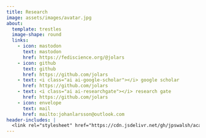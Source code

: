 ```yaml
---
title: Research
image: assets/images/avatar.jpg
about:
  template: trestles
  image-shape: round
  links:
    - icon: mastodon
      text: mastodon
      href: https://fediscience.org/@jolars
    - icon: github
      text: github
      href: https://github.com/jolars
    - text: <i class="ai ai-google-scholar"></i> google scholar
      href: https://github.com/jolars
    - text: <i class="ai ai-researchgate"></i> research gate
      href: https://github.com/jolars
    - icon: envelope
      text: mail
      href: mailto:johanlarsson@outlook.com
header-includes: |
  <link rel="stylesheet" href="https://cdn.jsdelivr.net/gh/jpswalsh/academicons@1/css/academicons.min.css">
---
```

